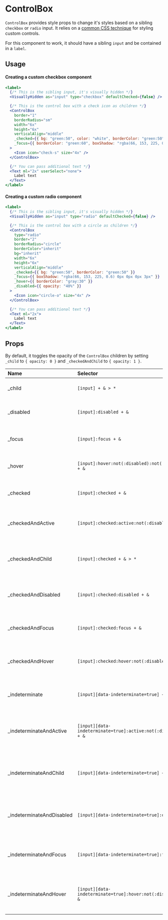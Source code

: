 # ControlBox

`ControlBox` provides style props to change it's styles based on a sibling `checkbox` or `radio` input. It relies on a [common CSS technique](https://dev.to/lkopacz/create-custom-keyboard-accessible-checkboxes-2036) for styling custom controls.

For this component to work, it should have a sibling `input` and be contained in a `label`.

## Usage

#### Creating a custom checkbox component

```jsx
<label>
  {/* This is the sibling input, it's visually hidden */}
  <VisuallyHidden as="input" type="checkbox" defaultChecked={false} />

  {/* This is the control box with a check icon as children */}
  <ControlBox
    border="1"
    borderRadius="sm"
    width="6x"
    height="6x"
    verticalAlign="middle"
    _checked={{ bg: "green:50", color: "white", borderColor: "green:50" }}
    _focus={{ borderColor: "green:60", boxShadow: "rgba(66, 153, 225, 0.6) 0px 0px 0px 3px" }}
  >
    <Icon icon="check-s" size="4x" />
  </ControlBox>

  {/* You can pass additional text */}
  <Text ml="2x" userSelect="none">
    Label text
  </Text>
</label>
```

#### Creating a custom radio component

```jsx
<label>
  {/* This is the sibling input, it's visually hidden */}
  <VisuallyHidden as="input" type="radio" defaultChecked={false} />

  {/* This is the control box with a circle as children */}
  <ControlBox
    type="radio"
    border="2"
    borderRadius="circle"
    borderColor="inherit"
    bg="inherit"
    width="6x"
    height="6x"
    verticalAlign="middle"
    _checked={{ bg: "green:50", borderColor: "green:50" }}
    _focus={{ boxShadow: "rgba(66, 153, 225, 0.6) 0px 0px 0px 3px" }}
    _hover={{ borderColor: "gray:30" }}
    _disabled={{ opacity: "40%" }}
  >
    <Icon icon="circle-o" size="4x" />
  </ControlBox>

  {/* You can pass additional text */}
  <Text ml="2x">
    Label text
  </Text>
</label>
```

## Props

By default, it toggles the opacity of the `ControlBox` children by setting `_child` to `{ opacity: 0 }` and `_checkedAndChild` to `{ opacity: 1 }`.

| Name | Selector | Description |
| :--- | :----------- | :---------- |
| \_child | `[input] + & > *` | Styles for the child of the `ControlBox`. |
| \_disabled | `[input]:disabled + &` | Styles for when the sibling `input` is disabled. |
| \_focus | `[input]:focus + &` | Styles for when the sibling `input` is focused. |
| \_hover | `[input]:hover:not(:disabled):not(:checked):not(:focus) + &` | Styles for when the sibling `input` is hovered. |
| \_checked | `[input]:checked + &` | Styles for when the sibling `input` is checked. |
| \_checkedAndActive | `[input]:checked:active:not(:disabled):not(:focus) + &` | Styles for when the sibling `input` is checked and actived. |
| \_checkedAndChild | `[input]:checked + & > *` | Styles for the child of the `ControlBox` when the sibling `input` is checked. |
| \_checkedAndDisabled | `[input]:checked:disabled + &` | Styles for when the sibling `input` is checked and disabled. |
| \_checkedAndFocus | `[input]:checked:focus + &` | Styles for when the sibling `input` is checked and focused. |
| \_checkedAndHover | `[input]:checked:hover:not(:disabled):not(:focus) + &` | Styles for when the sibling `input` is checked and hovered. |
| \_indeterminate | `[input][data-indeterminate=true] + &` | Styles for when the sibling `input` is indeterminate. |
| \_indeterminateAndActive | `[input][data-indeterminate=true]:active:not(:disabled):not(:focus) + &` | Styles for when the sibling `input` is indeterminate and actived. |
| \_indeterminateAndChild | `[input][data-indeterminate=true] + & > *` | Styles for the child of the `ControlBox` when the sibling `input` is indeterminate. |
| \_indeterminateAndDisabled | `[input][data-indeterminate=true]:disabled + &` | Styles for when the sibling `input` is indeterminate and disabled. |
| \_indeterminateAndFocus | `[input][data-indeterminate=true]:focus + &` | Styles for when the sibling `input` is indeterminate and focused. |
| \_indeterminateAndHover | `[input][data-indeterminate=true]:hover:not(:disabled):not(:focus) + &` | Styles for when the sibling `input` is indeterminate and hovered. |
